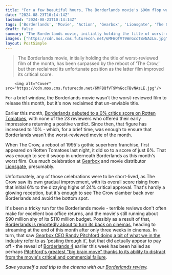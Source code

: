 ```yaml
---
title: "For a few beautiful hours, The Borderlands movie's $90m flop wasn't the worst-reviewed film of the summer"
date: "2024-08-23T10:14:14Z"
lastmod: "2024-08-23T10:14:14Z"
tags: ['Borderlands', 'Movie', 'Action', 'Gearbox', 'Lionsgate', 'The Crow', 'Rotten Tomatoes', 'Video Game']
draft: false
summary: "The Borderlands movie, initially holding the title of worst-reviewed film of the month, has been surpassed by the reboot of 'The Crow,' but then reclaimed its unfortunate position as the latter film improved its critical score."
images: ["https://cdn.mos.cms.futurecdn.net/6MFBQfVT9WnGccTBvNAzLE.jpg"]
layout: PostSimple
---
```

> The Borderlands movie, initially holding the title of worst-reviewed film of the month, has been surpassed by the reboot of 'The Crow,' but then reclaimed its unfortunate position as the latter film improved its critical score.


        <img alt="Cover" src="https://cdn.mos.cms.futurecdn.net/6MFBQfVT9WnGccTBvNAzLE.jpg"/>
        
For a brief window, the Borderlands movie wasn't the worst-reviewed film to release this month, but it's now reclaimed that un-enviable title. 

Earlier this month, [<u>Borderlands debuted to a 0% critics score on Rotten Tomatoes</u>](https://www.gamesradar.com/entertainment/action-movies/borderlands-movie-rotten-tomatoes-0-per-cent-score/), with none of the 23 reviewers who offered their early impressions returning a positive verdict. Since then, that figure has increased to 10% - which, for a brief time, was enough to ensure that Borderlands wasn't the worst-reviewed movie of the month.

When The Crow, a reboot of 1995's gothic superhero franchise, first appeared on Rotten Tomatoes last night, it did so to a score of just 6%. That was enough to see it swoop in underneath Borderlands as this month's worst film. Cue much celebration at [Gearbox](https://www.gamesradar.com/tag/gearbox/) and movie distributor [Lionsgate](https://www.gamesradar.com/tag/lionsgate/), presumably.

Unfortunately, any of those celebrations were to be short-lived, as The Crow saw its own gradual improvement, with its overall score rising from that initial 6% to the dizzying highs of 24% critical approval. That's hardly a glowing reception, but it's enough to see The Crow clamber back over Borderlands and avoid the bottom spot.

It's been a tricky run for the Borderlands movie - terrible reviews don't often make for excellent box office returns, and the movie's still running about $90 million shy of its $110 million budget. Possibly as a result of that, [<u>Borderlands is reportedly about to turn its back on cinemas</u>](https://www.gamesradar.com/games/borderlands/barely-3-weeks-after-its-dollar90m-flop-the-borderlands-movie-is-reportedly-giving-up-on-cinemas-and-going-straight-to-streaming/), heading to streaming at the end of this month after only three weeks in cinemas. In turn, that saw [<u>Gearbox CEO Randy Pitchford doing a bit of what we in the industry refer to as 'posting through it'</u>](https://www.gamesradar.com/games/borderlands/borderlands-ceo-is-posting-through-the-films-dollar100m-flop-with-another-borderlands-4-hint-teasing-were-working-extra-hard-four-you-on-whats-next/), but that did actually appear to pay off - the reveal of [<u>Borderlands 4</u>](https://www.gamesradar.com/games/borderlands/borderlands-4-guide/) earlier this week has been hailed as perhaps [<u>Pitchford's greatest "big brain move" thanks to its ability to distract from the movie's critical and commercial failure</u>](https://www.gamesradar.com/games/borderlands/putting-the-borderlands-4-reveal-just-2-weeks-after-the-borderlands-movies-dollar90m-flop-is-being-hailed-as-randy-pitchfords-ultimate-big-brain-move/).

*Save yourself a sad trip to the cinema with our *[<u><em>Borderlands review</em></u>](https://www.gamesradar.com/entertainment/action-movies/borderlands-review/)*.*
        